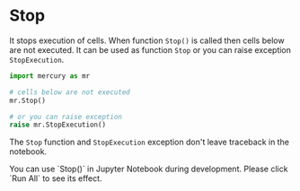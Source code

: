 # Stop

It stops execution of cells. When function `Stop()` is called then cells below are not executed. 
It can be used as function `Stop` or you can raise exception `StopExecution`.

```python
import mercury as mr

# cells below are not executed
mr.Stop()

# or you can raise exception
raise mr.StopExecution()
```

The `Stop` function and `StopExecution` exception don't leave traceback in the notebook. 


<Callout type="info">
You can use `Stop()` in Jupyter Notebook during development. Please click `Run All` to see its effect.
</Callout>
